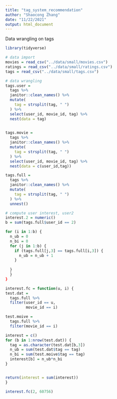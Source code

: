 ```yaml
---
title: "tag_system_recommendation"
author: "Shaocong Zhang"
date: "11/22/2021"
output: html_document
---
```


Data wrangling on tags

```r
library(tidyverse)
```

```r
# data import
movies = read_csv("../data/small/movies.csv")
ratings = read_csv("../data/small/ratings.csv")
tags = read_csv("../data/small/tags.csv")
```

```r
# data wrangling
tags.user = 
  tags %>%
  janitor::clean_names() %>%
  mutate(
    tag = strsplit(tag, " ")
  ) %>%
  select(user_id, movie_id, tag) %>%
  nest(data = tag) 
  

tags.movie = 
  tags %>%
  janitor::clean_names() %>%
  mutate(
    tag = strsplit(tag, " ")
  ) %>%
  select(user_id, movie_id, tag) %>%
  nest(data = c(user_id,tag))

tags.full = 
  tags %>%
  janitor::clean_names() %>%
  mutate(
    tag = strsplit(tag, " ")
  ) %>%
  unnest()
```

```r
# compute user interest, user2
interest.2 = numeric()
b = sum(tags.full$user_id == 2)

for (i in 1:b) {
  n_ub = 0
  n_bi = 0
  for (j in 1:b) {
    if (tags.full[j,3] == tags.full[i,3]) {
      n_ub = n_ub + 1
    }
    
  }
  }
}

```

```r
interest.fc = function(u, i) {
test.dat = 
  tags.full %>%
  filter(user_id == u,
         movie_id == i)

test.moive = 
  tags.full %>%
  filter(movie_id == i)

interest = c()
for (b in 1:nrow(test.dat)) {
  tag = as.character(test.dat[b,3])
  n_ub = sum(test.dat$tag == tag)
  n_bi = sum(test.moive$tag == tag)
  interest[b] = n_ub*n_bi
}


return(interest = sum(interest))
}
```

```r
interest.fc(2, 60756)
```





